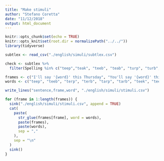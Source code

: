 ```yaml
---
title: "Make stimuli"
author: "Stefano Coretta"
date: "11/12/2018"
output: html_document
---
```


```r
knitr::opts_chunk$set(echo = TRUE)
knitr::opts_knit$set(root.dir = normalizePath("../../"))
library(tidyverse)
```

```r
subtlex <- read_csv("./english/simuli/subtlex.csv")
```

```r
check <- subtlex %>%
  filter(Spelling %in% c("teep","teak", "teeb", "teab", "turp", "turb", "terp", "terb", "tarp", "tarb", "teek", "teak", "teeg", "teag", "turk", "terk", "turg", "terg", "tark", "targ", "teepus", "teapus", "teebus", "teabus", "turpus", "turbus", "terpus", "terbus", "tarpus", "tarbus", "teekus", "teakus", "teegus", "teagus", "turkus", "terkus", "turgus", "tergus", "tarkus", "targus"))
```

```r
frames <- c("I'll say '{word}' this Thursday", "You'll say '{word}' this Monday", "She'll say '{word}' this Sunday", "We'll say '{word}' this Friday", "They'll say '{word}' this Tuesday")
words <- c("teep", "teeb", "terp", "terb", "tarp", "tarb", "teek", "teeg", "terk", "terg", "tark", "targ", "teepus", "teebus", "terpus", "terbus", "tarpus", "tarbus", "teekus", "teegus", "terkus", "tergus", "tarkus", "targus")

write_lines("sentence,frame,word", "./english/simuli/stimuli.csv")

for (frame in 1:length(frames)) {
  sink("./english/simuli/stimuli.csv", append = TRUE)
  cat(
    paste(
      str_glue(frames[frame], word = words),
      paste(frames),
      paste(words),
      sep = ","
    ),
    sep = "\n"
  )
  sink()
}
```

